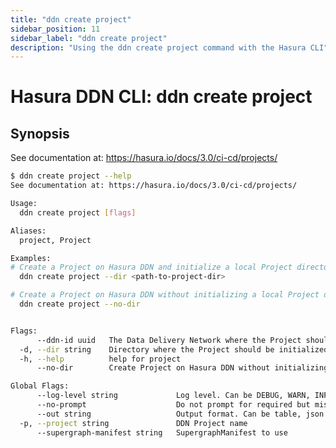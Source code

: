 ```yaml
---
title: "ddn create project"
sidebar_position: 11
sidebar_label: "ddn create project"
description: "Using the ddn create project command with the Hasura CLI"
---
```


# Hasura DDN CLI: ddn create project

## Synopsis
See documentation at: https://hasura.io/docs/3.0/ci-cd/projects/

```bash
$ ddn create project --help
See documentation at: https://hasura.io/docs/3.0/ci-cd/projects/

Usage:
  ddn create project [flags]

Aliases:
  project, Project

Examples:
# Create a Project on Hasura DDN and initialize a local Project directory
  ddn create project --dir <path-to-project-dir>

# Create a Project on Hasura DDN without initializing a local Project directory
  ddn create project --no-dir


Flags:
      --ddn-id uuid   The Data Delivery Network where the Project should be hosted
  -d, --dir string    Directory where the Project should be initialized
  -h, --help          help for project
      --no-dir        Create Project on Hasura DDN without initializing a local Project directory

Global Flags:
      --log-level string             Log level. Can be DEBUG, WARN, INFO, ERROR, or FATAL. (default "INFO")
      --no-prompt                    Do not prompt for required but missing flags
      --out string                   Output format. Can be table, json or yaml. (default "table")
  -p, --project string               DDN Project name
      --supergraph-manifest string   SupergraphManifest to use
```

